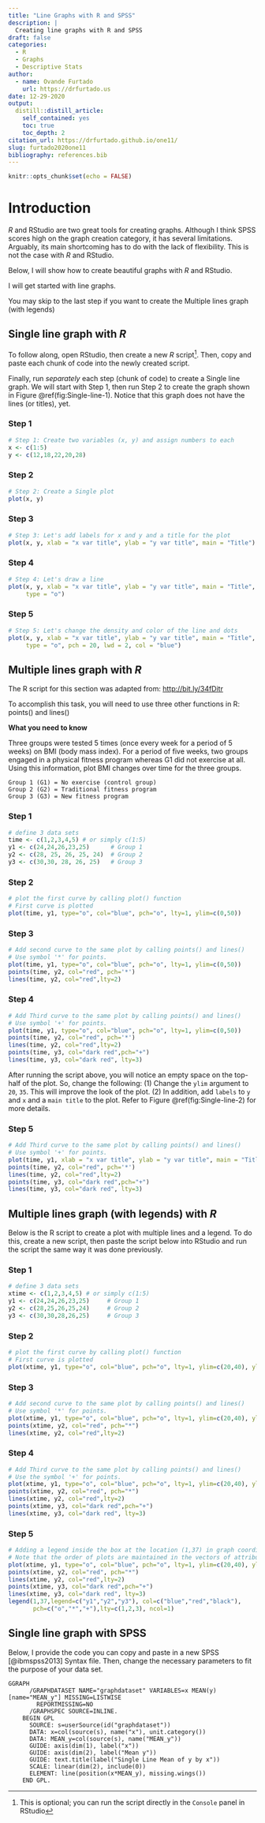 ```yaml
---
title: "Line Graphs with R and SPSS"
description: |
  Creating line graphs with R and SPSS
draft: false
categories:
  - R
  - Graphs
  - Descriptive Stats
author:
  - name: Ovande Furtado
    url: https://drfurtado.us
date: 12-29-2020
output:
  distill::distill_article:
    self_contained: yes
    toc: true
    toc_depth: 2
citation_url: https://drfurtado.github.io/one11/
slug: furtado2020one11
bibliography: references.bib
---
```


```r
knitr::opts_chunk$set(echo = FALSE)
```

# Introduction

*R* and RStudio are two great tools for creating graphs. Although I think SPSS scores high on the graph creation category, it has several limitations. Arguably, its main shortcoming has to do with the lack of flexibility. This is not the case with *R* and RStudio.

Below, I will show how to create beautiful graphs with *R* and RStudio.

I will get started with line graphs.

<aside>
You may skip to the last step if you want to create the Multiple lines graph (with legends)
</aside>

## Single line graph with *R*

To follow along, open RStudio, then create a new *R* script[^1]. Then, copy and paste each chunk of code into the newly created script.

[^1]: This is optional; you can run the script directly in the `Console` panel in RStudio

Finally, run *separately* each step (chunk of code) to create a Single line graph. We will start with Step 1, then run Step 2 to create the graph shown in Figure \@ref(fig:Single-line-1). Notice that this graph does not have the lines (or titles), yet.

### Step 1

```r
# Step 1: Create two variables (x, y) and assign numbers to each
x <- c(1:5)
y <- c(12,18,22,20,28)
```

### Step 2

```r
# Step 2: Create a Single plot
plot(x, y)
```

### Step 3

```r
# Step 3: Let's add labels for x and y and a title for the plot
plot(x, y, xlab = "x var title", ylab = "y var title", main = "Title")
```

### Step 4

```r
# Step 4: Let's draw a line
plot(x, y, xlab = "x var title", ylab = "y var title", main = "Title", 
     type = "o")
```

### Step 5

```r
# Step 5: Let's change the density and color of the line and dots
plot(x, y, xlab = "x var title", ylab = "y var title", main = "Title", 
     type = "o", pch = 20, lwd = 2, col = "blue")
```

## Multiple lines graph with *R*

<aside>

The R script for this section was adapted from: <http://bit.ly/34fDitr>

</aside>

To accomplish this task, you will need to use three other functions in R: points() and lines()

**What you need to know**

Three groups were tested 5 times (once every week for a period of 5 weeks) on BMI (body mass index). For a period of five weeks, two groups engaged in a physical fitness program whereas G1 did not exercise at all. Using this information, plot BMI changes over time for the three groups.

    Group 1 (G1) = No exercise (control group)
    Group 2 (G2) = Traditional fitness program
    Group 3 (G3) = New fitness program

### Step 1

```r
# define 3 data sets
time <- c(1,2,3,4,5) # or simply c(1:5)
y1 <- c(24,24,26,23,25)      # Group 1
y2 <- c(28, 25, 26, 25, 24)  # Group 2
y3 <- c(30,30, 28, 26, 25)   # Group 3
```

### Step 2

```r
# plot the first curve by calling plot() function
# First curve is plotted
plot(time, y1, type="o", col="blue", pch="o", lty=1, ylim=c(0,50))
```

### Step 3

```r
# Add second curve to the same plot by calling points() and lines()
# Use symbol '*' for points.
plot(time, y1, type="o", col="blue", pch="o", lty=1, ylim=c(0,50))
points(time, y2, col="red", pch='*')
lines(time, y2, col="red",lty=2)
```

### Step 4

```r
# Add Third curve to the same plot by calling points() and lines()
# Use symbol '+' for points.
plot(time, y1, type="o", col="blue", pch="o", lty=1, ylim=c(0,50))
points(time, y2, col="red", pch='*')
lines(time, y2, col="red",lty=2)
points(time, y3, col="dark red",pch="+")
lines(time, y3, col="dark red", lty=3)
```

After running the script above, you will notice an empty space on the top-half of the plot. So, change the following: (1) Change the `ylim` argument to `20`, `35`. This will improve the look of the plot. (2) In addition, add `labels` to `y` and `x` and a `main title` to the plot. Refer to Figure \@ref(fig:Single-line-2) for more details.

### Step 5

```r
# Add Third curve to the same plot by calling points() and lines()
# Use symbol '+' for points.
plot(time, y1, xlab = "x var title", ylab = "y var title", main = "Title", type="o", col="blue", pch="o", lty=1, ylim=c(20,35))
points(time, y2, col="red", pch='*')
lines(time, y2, col="red",lty=2)
points(time, y3, col="dark red",pch="+")
lines(time, y3, col="dark red", lty=3)
```

## Multiple lines graph (with legends) with *R*

Below is the R script to create a plot with multiple lines and a legend. To do this, create a new script, then paste the script below into RStudio and run the script the same way it was done previously.

### Step 1

```r
# define 3 data sets
xtime <- c(1,2,3,4,5) # or simply c(1:5)
y1 <- c(24,24,26,23,25)     # Group 1
y2 <- c(28,25,26,25,24)     # Group 2
y3 <- c(30,30,28,26,25)     # Group 3
```

### Step 2

```r
# plot the first curve by calling plot() function
# First curve is plotted
plot(xtime, y1, type="o", col="blue", pch="o", lty=1, ylim=c(20,40), ylab="y" )
```

### Step 3

```r
# Add second curve to the same plot by calling points() and lines()
# Use symbol '*' for points.
plot(xtime, y1, type="o", col="blue", pch="o", lty=1, ylim=c(20,40), ylab="y" )
points(xtime, y2, col="red", pch="*")
lines(xtime, y2, col="red",lty=2)
```

### Step 4

```r
# Add Third curve to the same plot by calling points() and lines()
# Use the symbol '+' for points.
plot(xtime, y1, type="o", col="blue", pch="o", lty=1, ylim=c(20,40), ylab="y" )
points(xtime, y2, col="red", pch="*")
lines(xtime, y2, col="red",lty=2)
points(xtime, y3, col="dark red",pch="+")
lines(xtime, y3, col="dark red", lty=3)
```

### Step 5

```r
# Adding a legend inside the box at the location (1,37) in graph coordinates.
# Note that the order of plots are maintained in the vectors of attributes.
plot(xtime, y1, type="o", col="blue", pch="o", lty=1, ylim=c(20,40), ylab="y" )
points(xtime, y2, col="red", pch="*")
lines(xtime, y2, col="red",lty=2)
points(xtime, y3, col="dark red",pch="+")
lines(xtime, y3, col="dark red", lty=3)
legend(1,37,legend=c("y1","y2","y3"), col=c("blue","red","black"),
       pch=c("o","*","+"),lty=c(1,2,3), ncol=1)
```

## Single line graph with SPSS

Below, I provide the code you can copy and paste in a new SPSS [@ibmspss2013] Syntax file. Then, change the necessary parameters to fit the purpose of your data set.

    GGRAPH
          /GRAPHDATASET NAME="graphdataset" VARIABLES=x MEAN(y)[name="MEAN_y"] MISSING=LISTWISE 
            REPORTMISSING=NO
          /GRAPHSPEC SOURCE=INLINE.
        BEGIN GPL
          SOURCE: s=userSource(id("graphdataset"))
          DATA: x=col(source(s), name("x"), unit.category())
          DATA: MEAN_y=col(source(s), name("MEAN_y"))
          GUIDE: axis(dim(1), label("x"))
          GUIDE: axis(dim(2), label("Mean y"))
          GUIDE: text.title(label("Single Line Mean of y by x"))
          SCALE: linear(dim(2), include(0))
          ELEMENT: line(position(x*MEAN_y), missing.wings())
        END GPL.